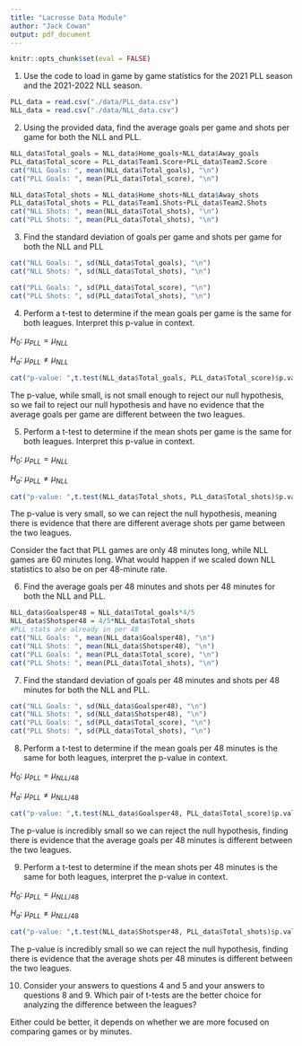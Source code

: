 ```yaml
---
title: "Lacrosse Data Module"
author: "Jack Cowan"
output: pdf_document
---
```


```r
knitr::opts_chunk$set(eval = FALSE)
```

1. Use the code to load in game by game statistics for the 2021 PLL season and the 2021-2022 NLL season.
```r
PLL_data = read.csv("./data/PLL_data.csv")
NLL_data = read.csv("./data/NLL_data.csv")
```

2. Using the provided data, find the average goals per game and shots per game for both the NLL and PLL.

```r
NLL_data$Total_goals = NLL_data$Home_goals+NLL_data$Away_goals
PLL_data$Total_score = PLL_data$Team1.Score+PLL_data$Team2.Score
cat("NLL Goals: ", mean(NLL_data$Total_goals), "\n")
cat("PLL Goals: ", mean(PLL_data$Total_score), "\n")

NLL_data$Total_shots = NLL_data$Home_shots+NLL_data$Away_shots
PLL_data$Total_shots = PLL_data$Team1.Shots+PLL_data$Team2.Shots
cat("NLL Shots: ", mean(NLL_data$Total_shots), "\n")
cat("PLL Shots: ", mean(PLL_data$Total_shots), "\n")
```


3. Find the standard deviation of goals per game and shots per game for both the NLL and PLL

```r
cat("NLL Goals: ", sd(NLL_data$Total_goals), "\n")
cat("NLL Shots: ", sd(NLL_data$Total_shots), "\n")

cat("PLL Goals: ", sd(PLL_data$Total_score), "\n")
cat("PLL Shots: ", sd(PLL_data$Total_shots), "\n")
```



4. Perform a t-test to determine if the mean goals per game is the same for both leagues. Interpret this p-value in context.

$H_0$: $\mu_{PLL} = \mu_{NLL}$

$H_a$: $\mu_{PLL} \neq \mu_{NLL}$

```r
cat("p-value: ",t.test(NLL_data$Total_goals, PLL_data$Total_score)$p.value)
```

The p-value, while small, is not small enough to reject our null hypothesis, so we fail to reject our null hypothesis and have no evidence that the average goals per game are different between the two leagues.


5. Perform a t-test to determine if the mean shots per game is the same for both leagues. Interpret this p-value in context.

$H_0$: $\mu_{PLL} = \mu_{NLL}$

$H_a$: $\mu_{PLL} \neq \mu_{NLL}$

```r
cat("p-value: ",t.test(NLL_data$Total_shots, PLL_data$Total_shots)$p.value)
```

The p-value is very small, so we can reject the null hypothesis, meaning there is evidence that there are different average shots per game between the two leagues.


Consider the fact that PLL games are only 48 minutes long, while NLL games are 60 minutes long. What would happen if we scaled down NLL statistics to also be on per 48-minute rate.



6. Find the average goals per 48 minutes and shots per 48 minutes for both the NLL and PLL.
```r
NLL_data$Goalsper48 = NLL_data$Total_goals*4/5
NLL_data$Shotsper48 = 4/5*NLL_data$Total_shots
#PLL stats are already in per 48
cat("NLL Goals: ", mean(NLL_data$Goalsper48), "\n")
cat("NLL Shots: ", mean(NLL_data$Shotsper48), "\n")
cat("PLL Goals: ", mean(PLL_data$Total_score), "\n")
cat("PLL Shots: ", mean(PLL_data$Total_shots), "\n")
```


7. Find the standard deviation of goals per 48 minutes and shots per 48 minutes for both the NLL and PLL.

```r
cat("NLL Goals: ", sd(NLL_data$Goalsper48), "\n")
cat("NLL Shots: ", sd(NLL_data$Shotsper48), "\n")
cat("PLL Goals: ", sd(PLL_data$Total_score), "\n")
cat("PLL Shots: ", sd(PLL_data$Total_shots), "\n")
```


8. Perform a t-test to determine if the mean goals per 48 minutes is the same for both leagues, interpret the p-value in context.

$H_0$: $\mu_{PLL} = \mu_{NLL/48}$

$H_a$: $\mu_{PLL} \neq \mu_{NLL/48}$

```r
cat("p-value: ",t.test(NLL_data$Goalsper48, PLL_data$Total_score)$p.value)
```
The p-value is incredibly small so we can reject the null hypothesis, finding there is evidence that the average goals per 48 minutes is different between the two leagues.


9. Perform a t-test to determine if the mean shots per 48 minutes is the same for both leagues, interpret the p-value in context.

$H_0$: $\mu_{PLL} = \mu_{NLL/48}$

$H_a$: $\mu_{PLL} \neq \mu_{NLL/48}$

```r
cat("p-value: ",t.test(NLL_data$Shotsper48, PLL_data$Total_shots)$p.value)
```
The p-value is incredibly small so we can reject the null hypothesis, finding there is evidence that the average shots per 48 minutes is different between the two leagues.

10. Consider your answers to questions 4 and 5 and your answers to questions 8 and 9. Which pair of t-tests are the better choice for analyzing the difference between the leagues?

Either could be better, it depends on whether we are more focused on comparing games or by minutes.

